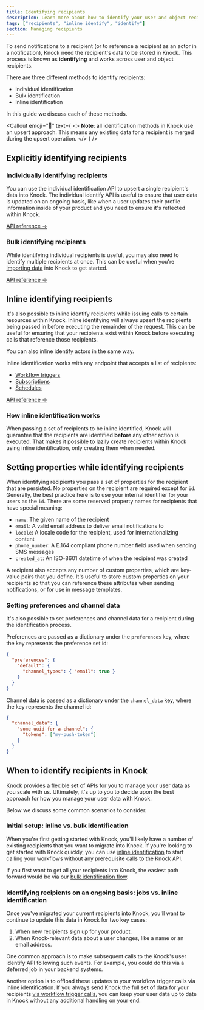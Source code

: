 ```yaml
---
title: Identifying recipients
description: Learn more about how to identify your user and object recipients to power your notifications.
tags: ["recipients", "inline identify", "identify"]
section: Managing recipients
---
```


To send notifications to a recipient (or to reference a recipient as an actor in a notification), Knock need the recipient's data to be stored in Knock. This process is known as **identifying** and works across user and object recipients.

There are three different methods to identify recipients:

- Individual identification
- Bulk identification
- Inline identification

In this guide we discuss each of these methods.

<Callout
  emoji="🌠"
  text={
    <>
      <strong>Note</strong>: all identification methods in Knock use an upsert
      approach. This means any existing data for a recipient is merged during
      the upsert operation.
    </>
  }
/>

## Explicitly identifying recipients

### Individually identifying recipients

You can use the individual identification API to upsert a single recipient's data into Knock. The individual identify API is useful to ensure that user data is updated on an ongoing basis, like when a user updates their profile information inside of your product and you need to ensure it's reflected within Knock.

<MultiLangCodeBlock snippet="users.identify" title="Identify a user" />

[API reference ->](/reference/#identify-user)

### Bulk identifying recipients

While identifying individual recipients is useful, you may also need to identify multiple recipients at once. This can be useful when you're [importing data](/managing-recipients/importing-recipient) into Knock to get started.

<MultiLangCodeBlock snippet="users.bulkIdentify" title="Bulk identify users" />

[API reference ->](/reference/#bulk-identify-users)

## Inline identifying recipients

It's also possible to inline identify recipients while issuing calls to certain resources within Knock. Inline identifying will always upsert the recipients being passed in before executing the remainder of the request. This can be useful for ensuring that your recipients exist within Knock before executing calls that reference those recipients.

You can also inline identify actors in the same way.

Inline identification works with any endpoint that accepts a list of recipients:

- [Workflow triggers](/reference#trigger-workflow)
- [Subscriptions](/reference#add-subscriptions)
- [Schedules](/reference#create-schedules)

<MultiLangCodeBlock
  snippet="workflows.trigger-with-user-identification"
  title="Trigger your workflow"
/>

[API reference ->](/reference#trigger-workflow-inline-identify)

### How inline identification works

When passing a set of recipients to be inline identified, Knock will guarantee that the recipients are identified **before** any other action is executed. That makes it possible to lazily create recipients within Knock using inline identification, only creating them when needed.

## Setting properties while identifying recipients

When identifying recipients you pass a set of properties for the recipient that are persisted. No properties on the recipient are required except for `id`. Generally, the best practice here is to use your internal identifier for your users as the `id`. There are some reserved property names for recipients that have special meaning:

- `name`: The given name of the recipient
- `email`: A valid email address to deliver email notifications to
- `locale`: A locale code for the recipient, used for internationalizing content
- `phone_number`: A E.164 compliant phone number field used when sending SMS messages
- `created_at`: An ISO-8601 datetime of when the recipient was created

A recipient also accepts any number of custom properties, which are key-value pairs that you define. It's useful to store custom properties on your recipients so that you can reference these attributes when sending notifications, or for use in message templates.

### Setting preferences and channel data

It's also possible to set preferences and channel data for a recipient during the identification process.

Preferences are passed as a dictionary under the `preferences` key, where the key represents the preference set id:

```json title="Setting preferences inline"
{
  "preferences": {
    "default": {
      "channel_types": { "email": true }
    }
  }
}
```

Channel data is passed as a dictionary under the `channel_data` key, where the key represents the channel id:

```json title="Setting channel data"
{
  "channel_data": {
    "some-uuid-for-a-channel": {
      "tokens": ["my-push-token"]
    }
  }
}
```

## When to identify recipients in Knock

Knock provides a flexible set of APIs for you to manage your user data as you scale with us. Ultimately, it's up to you to decide upon the best approach for how you manage your user data with Knock.

Below we discuss some common scenarios to consider.

### Initial setup: inline vs. bulk identification

When you're first getting started with Knock, you'll likely have a number of existing recipients that you want to migrate into Knock. If you're looking to get started with Knock quickly, you can use [inline identification](#3-inline-identification) to start calling your workflows without any prerequisite calls to the Knock API.

If you first want to get all your recipients into Knock, the easiest path forward would be via our [bulk identification flow](#2-bulk-identification).

### Identifying recipients on an ongoing basis: jobs vs. inline identification

Once you've migrated your current recipients into Knock, you'll want to continue to update this data in Knock for two key cases:

1. When new recipients sign up for your product.
2. When Knock-relevant data about a user changes, like a name or an email address.

One common approach is to make subsequent calls to the Knock's user identify API following such events. For example, you could do this via a deferred job in your backend systems.

Another option is to offload these updates to your workflow trigger calls via inline identification. If you always send Knock the full set of data for your recipients [via workflow trigger calls](/reference#trigger-workflow-inline-identify), you can keep your user data up to date in Knock without any additional handling on your end.
